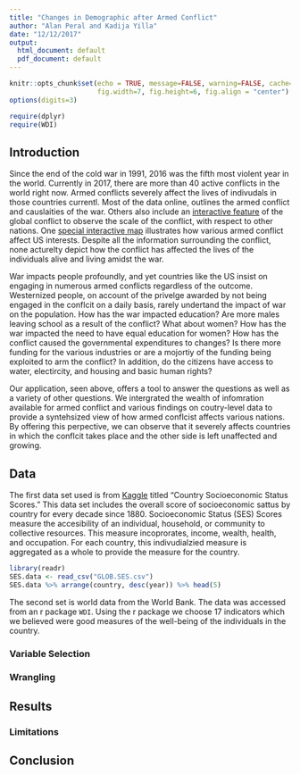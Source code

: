 ```yaml
---
title: "Changes in Demographic after Armed Conflict"
author: "Alan Peral and Kadija Yilla"
date: "12/12/2017"
output:
  html_document: default
  pdf_document: default
---
```


```r
knitr::opts_chunk$set(echo = TRUE, message=FALSE, warning=FALSE, cache=TRUE, 
                      fig.width=7, fig.height=6, fig.align = "center")
options(digits=3)
```

```r
require(dplyr)
require(WDI)
```

## Introduction

Since the end of the cold war in 1991, 2016 was the fifth most violent year in the world. Currently in 2017, there are more than 40 active conflicts in the world right now. Armed conflicts severely affect the lives of indivudals in those countries currentl. Most of the data online, outlines the armed conflict and causlaities of the war. Others also include an [interactive feature](https://www.irinnews.org/maps-and-graphics/2017/04/04/updated-mapped-world-war) of the global conflict to observe the scale of the conflict, with respect to other nations. One [special interactive map](https://www.cfr.org/interactives/global-conflict-tracker#!/) illustrates how various armed conflict affect US interests. Despite all the information surrounding the conflict, none acturelty depict how the conflict has affected the lives of the individuals alive and living amidst the war.

War impacts people profoundly, and yet countries like the US insist on engaging in numerous armed conflicts regardless of the outcome. Westernized people, on  account of the privelge awarded by not being engaged in the conflcit on a daily basis, rarely undertand the impact of war on the population. How has the war impacted education? Are more males leaving school as a result of the conflict? What about women? How has the war impacted the need to have equal education for women? How has the conflict caused the governmental expenditures to changes? Is there more funding for the various industries or are a mojortiy of the funding being exploited to arm the conflict? In addition, do the citizens have access to water, electircity, and housing and basic human rights? 

[//]: # "insert picture of the shiny app that addresses one of these questions"

Our application, seen above, offers a tool to answer the questions as well as a variety of other questions. We intergrated the wealth of infomration available for armed conflict and various findings on coutry-level data to provide a syntehsized view of how armed conflcist affects various nations. By offering this perpective, we can observe that it severely affects countries in which the conflcit takes place and the other side is left unaffected and growing.

## Data

The first data set used is from [Kaggle](https://www.kaggle.com/sdorius/globses/data) titled "Country Socioeconomic Status Scores." This data set includes the overall score of socioeconomic sattus by country for every decade since 1880. Socioeconomic Status (SES) Scores measure the accesibility of an individual, household, or community to collective resources. This measure incoprorates, income, wealth, health, and occupation. For each country, this indivudialzied measure is aggregated as a whole to provide the measure for the country.

```r
library(readr)
SES.data <- read_csv("GLOB.SES.csv")
SES.data %>% arrange(country, desc(year)) %>% head(5)
```

The second set is world data from the World Bank. The data was accessed from an r package `WDI`. Using the r package we choose 17 indicators which we believed were good measures of the well-being of the individuals in the country. 

### Variable Selection

### Wrangling

## Results

### Limitations

## Conclusion
